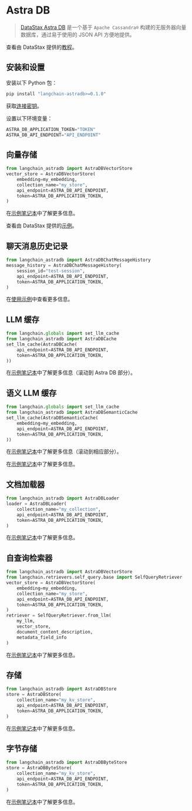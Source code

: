 # Astra DB

> [DataStax Astra DB](https://docs.datastax.com/en/astra/home/astra.html) 是一个基于 `Apache Cassandra®` 构建的无服务器向量数据库，通过易于使用的 JSON API 方便地提供。

查看由 DataStax 提供的[教程](https://docs.datastax.com/en/astra/astra-db-vector/tutorials/chatbot.html)。

## 安装和设置

安装以下 Python 包：

```bash
pip install "langchain-astradb>=0.1.0"
```

获取[连接密钥](https://docs.datastax.com/en/astra/astra-db-vector/get-started/quickstart.html)。

设置以下环境变量：

```python
ASTRA_DB_APPLICATION_TOKEN="TOKEN"
ASTRA_DB_API_ENDPOINT="API_ENDPOINT"
```

## 向量存储

```python
from langchain_astradb import AstraDBVectorStore
vector_store = AstraDBVectorStore(
    embedding=my_embedding,
    collection_name="my_store",
    api_endpoint=ASTRA_DB_API_ENDPOINT,
    token=ASTRA_DB_APPLICATION_TOKEN,
)
```

在[示例笔记本](/docs/integrations/vectorstores/astradb)中了解更多信息。

查看由 DataStax 提供的[示例](https://docs.datastax.com/en/astra/astra-db-vector/integrations/langchain.html)。

## 聊天消息历史记录

```python
from langchain_astradb import AstraDBChatMessageHistory
message_history = AstraDBChatMessageHistory(
    session_id="test-session",
    api_endpoint=ASTRA_DB_API_ENDPOINT,
    token=ASTRA_DB_APPLICATION_TOKEN,
)
```

在[使用示例](/docs/integrations/memory/astradb_chat_message_history#example)中查看更多信息。

## LLM 缓存

```python
from langchain.globals import set_llm_cache
from langchain_astradb import AstraDBCache
set_llm_cache(AstraDBCache(
    api_endpoint=ASTRA_DB_API_ENDPOINT,
    token=ASTRA_DB_APPLICATION_TOKEN,
))
```

在[示例笔记本](/docs/integrations/llms/llm_caching#astra-db-caches)中了解更多信息（滚动到 Astra DB 部分）。

## 语义 LLM 缓存

```python
from langchain.globals import set_llm_cache
from langchain_astradb import AstraDBSemanticCache
set_llm_cache(AstraDBSemanticCache(
    embedding=my_embedding,
    api_endpoint=ASTRA_DB_API_ENDPOINT,
    token=ASTRA_DB_APPLICATION_TOKEN,
))
```

在[示例笔记本](/docs/integrations/llms/llm_caching#astra-db-caches)中了解更多信息（滚动到相应部分）。

在[示例笔记本](/docs/integrations/memory/astradb_chat_message_history)中了解更多信息。

## 文档加载器

```python
from langchain_astradb import AstraDBLoader
loader = AstraDBLoader(
    collection_name="my_collection",
    api_endpoint=ASTRA_DB_API_ENDPOINT,
    token=ASTRA_DB_APPLICATION_TOKEN,
)
```

在[示例笔记本](/docs/integrations/document_loaders/astradb)中了解更多信息。

## 自查询检索器

```python
from langchain_astradb import AstraDBVectorStore
from langchain.retrievers.self_query.base import SelfQueryRetriever
vector_store = AstraDBVectorStore(
    embedding=my_embedding,
    collection_name="my_store",
    api_endpoint=ASTRA_DB_API_ENDPOINT,
    token=ASTRA_DB_APPLICATION_TOKEN,
)
retriever = SelfQueryRetriever.from_llm(
    my_llm,
    vector_store,
    document_content_description,
    metadata_field_info
)
```

在[示例笔记本](/docs/integrations/retrievers/self_query/astradb)中了解更多信息。

## 存储

```python
from langchain_astradb import AstraDBStore
store = AstraDBStore(
    collection_name="my_kv_store",
    api_endpoint=ASTRA_DB_API_ENDPOINT,
    token=ASTRA_DB_APPLICATION_TOKEN,
)
```

在[示例笔记本](/docs/integrations/stores/astradb#astradbstore)中了解更多信息。

## 字节存储

```python
from langchain_astradb import AstraDBByteStore
store = AstraDBByteStore(
    collection_name="my_kv_store",
    api_endpoint=ASTRA_DB_API_ENDPOINT,
    token=ASTRA_DB_APPLICATION_TOKEN,
)
```

在[示例笔记本](/docs/integrations/stores/astradb#astradbbytestore)中了解更多信息。